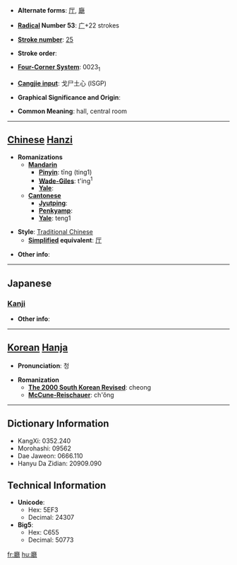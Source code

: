 * '''Alternate forms''': [[厅]], [[廰]]

* '''[[Wiktionary:Chinese radical index| Radical]] Number 53''': [[Wiktionary:Chinese radical index 广|广]]+22 strokes

* '''[[Wiktionary:Chinese total strokes index|Stroke number]]''': [[Wiktionary:Chinese total strokes index 25|25]]

* '''Stroke order''': 

* '''[[Wiktionary:Chinese four corner index|Four-Corner System]]''': 0023<sub>1</sub>

* '''[[Wiktionary:Chinese Cangjie index|Cangjie input]]''': 戈尸土心 (ISGP)

* '''Graphical Significance and Origin''': 

* '''Common Meaning''': hall, central room

----

== [[Chinese]] [[Hanzi]] ==

* '''Romanizations'''
** '''[[Mandarin]]'''
*** '''[[Pinyin]]''': tīng (ting1)
*** '''[[Wade-Giles]]''': t'ing<sup>1</sup>
*** '''[[Yale]]''': 
** '''[[Cantonese]]'''
*** '''[[Jyutping]]''':
*** '''[[Penkyamp]]''': 
*** '''[[Yale]]''': teng1

* '''Style''': [[Traditional Chinese]] 
** '''[[Simplified Chinese|Simplified]] equivalent''': [[厅]]

* '''Other info''': 

----

==Japanese==
===[[Kanji]]===
{{kanji|on readings=[[ちょう]] (chō), [[てい]] (tei)
|kun readings=[[やくしょ]] (yakusho), [[いえ]] (ie)
}}

* '''Other info''':  

----

== [[Korean]] [[Hanja]] ==

* '''Pronunciation''': 청

* '''Romanization'''
** '''[[The 2000 South Korean Revised Romanization|The 2000 South Korean Revised]]''': cheong
** '''[[McCune-Reischauer]]''': ch'ŏng

----

== Dictionary Information ==

* KangXi: 0352.240
* Morohashi: 09562
* Dae Jaweon: 0666.110
* Hanyu Da Zidian: 20909.090

== Technical Information ==

* '''Unicode''':
** Hex: 5EF3
** Decimal: 24307
* '''Big5''':
** Hex: C655
** Decimal: 50773

[[fr:廳]]
[[hu:廳]]